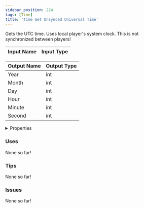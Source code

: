 ```yaml
---
sidebar_position: 224
tags: [Time]
title: 'Time Get Unsynced Universal Time'
---
```


Gets the UTC time. Uses local player's system clock. This is not synchronized between players!




<EsbSvg />

| Input Name | Input Type |
|-----------|-----------|

| Output Name | Output Type |
|-----------|-----------|
| Year | int |
| Month | int |
| Day | int |
| Hour | int |
| Minute | int |
| Second | int |


<details>
  <summary>Properties</summary>
  <div>
    <div>
    <table>
      <thead>
        <tr>
          <th>Is beta required?</th>
          <th>❌</th>
        </tr>
        <tr>
          <th>Is this chip a trolling risk?</th>
          <th>❌</th>
        </tr>
        <tr>
          <th>Is this chip a role assignment risk?</th>
          <th>❌</th>
        </tr>
        <tr>
          <th>Chip UUID</th>
          <th>f33e3fb6-79f1-43da-93c1-553d022b9f37</th>
        </tr>
      </thead>
    </table>
    </div>
  </div>
</details>

### Uses

None so far!

### Tips

None so far!

### Issues

None so far!